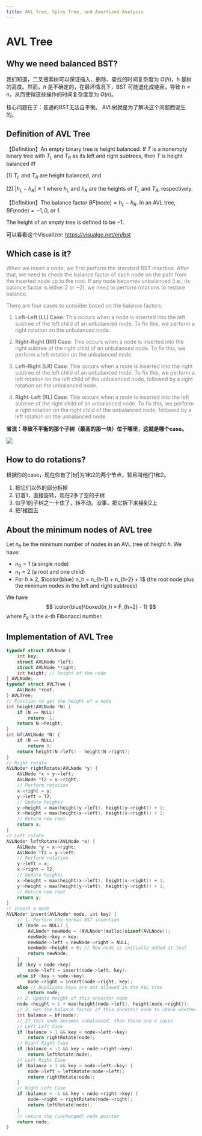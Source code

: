 ```yaml
---
title: AVL Tree, Splay Tree, and Amortized Analysis
---
```


# AVL Tree

## Why we need balanced BST?

我们知道，二叉搜索树可以保证插入、删除、查找的时间复杂度为 $O(h)$，$h$ 是树的高度。然而，$h$ 是不确定的，在最坏情况下，BST 可能退化成链表，导致 $h = n$，从而使得这些操作的时间复杂度变为 $O(n)$。

核心问题在于：普通的BST无法自平衡。 AVL树就是为了解决这个问题而诞生的。

## Definition of AVL Tree

【Definition】An empty binary tree is height balanced. If $T$ is a nonempty binary tree with $T_L$ and $T_R$ as its left and right subtrees, then $T$ is height balanced iff

(1) $T_L$ and $T_R$ are height balanced, and

(2) $|h_L - h_R| \leq 1$ where $h_L$ and $h_R$ are the heights of $T_L$ and $T_R$, respectively.

【Definition】The balance factor $BF(\text{node})=h_L - h_R$. In an AVL tree, $BF(\text{node})= - 1,0$, or $1$.

The height of an empty tree is defined to be $-1$.

可以看看这个Visualizer: https://visualgo.net/en/bst

## Which case is it?

<div style="color: gray">

When we insert a node, we first perform the standard BST insertion. After that, we need to check the balance factor of each node on the path from the inserted node up to the root. If any node becomes unbalanced (i.e., its balance factor is either $2$ or $-2$), we need to perform rotations to restore balance.

There are four cases to consider based on the balance factors:

1. **Left-Left (LL) Case**: This occurs when a node is inserted into the left subtree of the left child of an unbalanced node. To fix this, we perform a right rotation on the unbalanced node.

2. **Right-Right (RR) Case**: This occurs when a node is inserted into the right subtree of the right child of an unbalanced node. To fix this, we perform a left rotation on the unbalanced node.

3. **Left-Right (LR) Case**: This occurs when a node is inserted into the right subtree of the left child of an unbalanced node. To fix this, we perform a left rotation on the left child of the unbalanced node, followed by a right rotation on the unbalanced node.

4. **Right-Left (RL) Case**: This occurs when a node is inserted into the left subtree of the right child of an unbalanced node. To fix this, we perform a right rotation on the right child of the unbalanced node, followed by a left rotation on the unbalanced node.

</div>

**省流：导致不平衡的那个子树（最高的那一块）位于哪里，这就是哪个case。**

![](https://visualgo.net/img/four_cases.png)

## How to do rotations?

根据你的case，现在你有了$|bf|$为1和2的两个节点，暂且叫他们$1$和$2$。
1. 把它们以外的部分拆掉
2. 钉着$1$，直接旋转，现在$2$多了空的子树
3. 似乎$1$的子树之一卡住了，转不动。没事，把它拆下来接到$2$上
4. 把$1$接回去

## About the minimum nodes of AVL tree

Let $n_h$ be the minimum number of nodes in an AVL tree of height $h$. We have:

- $n_0 = 1$ (a single node)
- $n_1 = 2$ (a root and one child)
- For $h \geq 2$, $\color{blue} n_h = n_{h-1} + n_{h-2} + 1$ (the root node plus the minimum nodes in the left and right subtrees)

We have 
$$
\color{blue}\boxed{n_h = F_{h+2} - 1}
$$
where $F_k$ is the $k$-th Fibonacci number.

## Implementation of AVL Tree

```c
typedef struct AVLNode {
    int key;
    struct AVLNode *left;
    struct AVLNode *right;
    int height; // height of the node
} AVLNode;
typedef struct AVLTree {
    AVLNode *root;
} AVLTree;
// Function to get the height of a node
int height(AVLNode *N) {
    if (N == NULL)
        return -1;
    return N->height;
}
int bf(AVLNode *N) {
    if (N == NULL)
        return 0;
    return height(N->left) - height(N->right);
}
// Right rotate
AVLNode* rightRotate(AVLNode *y) {
    AVLNode *x = y->left;
    AVLNode *T2 = x->right;
    // Perform rotation
    x->right = y;
    y->left = T2;
    // Update heights
    y->height = max(height(y->left), height(y->right)) + 1;
    x->height = max(height(x->left), height(x->right)) + 1;
    // Return new root
    return x;
}
// Left rotate
AVLNode* leftRotate(AVLNode *x) {
    AVLNode *y = x->right;
    AVLNode *T2 = y->left;
    // Perform rotation
    y->left = x;
    x->right = T2;
    // Update heights
    x->height = max(height(x->left), height(x->right)) + 1;
    y->height = max(height(y->left), height(y->right)) + 1;
    // Return new root
    return y;
}
// Insert a node
AVLNode* insert(AVLNode* node, int key) {
    // 1. Perform the normal BST insertion
    if (node == NULL) {
        AVLNode* newNode = (AVLNode*)malloc(sizeof(AVLNode));
        newNode->key = key;
        newNode->left = newNode->right = NULL;
        newNode->height = 0; // New node is initially added at leaf
        return newNode;
    }
    if (key < node->key)
        node->left = insert(node->left, key);
    else if (key > node->key)
        node->right = insert(node->right, key);
    else // Duplicate keys are not allowed in the AVL tree
        return node;
    // 2. Update height of this ancestor node
    node->height = 1 + max(height(node->left), height(node->right));
    // 3. Get the balance factor of this ancestor node to check whether this node became unbalanced
    int balance = bf(node);
    // If this node becomes unbalanced, then there are 4 cases
    // Left Left Case
    if (balance > 1 && key < node->left->key)
        return rightRotate(node);
    // Right Right Case
    if (balance < -1 && key > node->right->key)
        return leftRotate(node);
    // Left Right Case
    if (balance > 1 && key > node->left->key) {
        node->left = leftRotate(node->left);
        return rightRotate(node);
    }
    // Right Left Case
    if (balance < -1 && key < node->right->key) {
        node->right = rightRotate(node->right);
        return leftRotate(node);
    }
    // return the (unchanged) node pointer
    return node;
}
```
